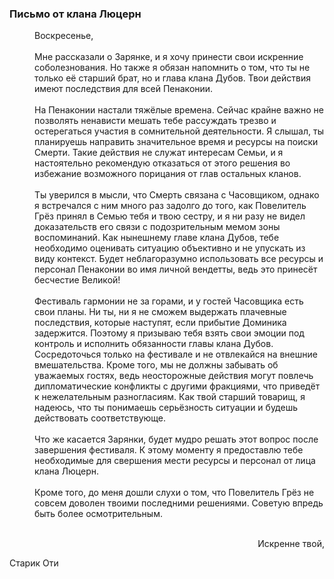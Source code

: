 ===Письмо от клана Люцерн===
:Воскресенье,
:<br />Мне рассказали о Зарянке, и я хочу принести свои искренние соболезнования. Но также я обязан напомнить о том, что ты не только её старший брат, но и глава клана Дубов. Твои действия имеют последствия для всей Пенаконии.
:<br />На Пенаконии настали тяжёлые времена. Сейчас крайне важно не позволять ненависти мешать тебе рассуждать трезво и остерегаться участия в сомнительной деятельности. Я слышал, ты планируешь направить значительное время и ресурсы на поиски Смерти. Такие действия не служат интересам Семьи, и я настоятельно рекомендую отказаться от этого решения во избежание возможного порицания от глав остальных кланов.
:<br />Ты уверился в мысли, что Смерть связана с Часовщиком, однако я встречался с ним много раз задолго до того, как Повелитель Грёз принял в Семью тебя и твою сестру, и я ни разу не видел доказательств его связи с подозрительным мемом зоны воспоминаний. Как нынешнему главе клана Дубов, тебе необходимо оценивать ситуацию объективно и не упускать из виду контекст. Будет неблагоразумно использовать все ресурсы и персонал Пенаконии во имя личной вендетты, ведь это принесёт бесчестие Великой!
:<br />Фестиваль гармонии не за горами, и у гостей Часовщика есть свои планы. Ни ты, ни я не сможем выдержать плачевные последствия, которые наступят, если прибытие Доминика задержится. Поэтому я призываю тебя взять свои эмоции под контроль и исполнить обязанности главы клана Дубов. Сосредоточься только на фестивале и не отвлекайся на внешние вмешательства. Кроме того, мы не должны забывать об уважаемых гостях, ведь неосторожные действия могут повлечь дипломатические конфликты с другими фракциями, что приведёт к нежелательным разногласиям. Как твой старший товарищ, я надеюсь, что ты понимаешь серьёзность ситуации и будешь действовать соответствующе.
:<br />Что же касается Зарянки, будет мудро решать этот вопрос после завершения фестиваля. К этому моменту я предоставлю тебе необходимые для свершения мести ресурсы и персонал от лица клана Люцерн.
:<br />Кроме того, до меня дошли слухи о том, что Повелитель Грёз не совсем доволен твоими последними решениями. Советую впредь быть более осмотрительным.
:<br /><div align="right">Искренне твой,
:
Старик Оти</div>
